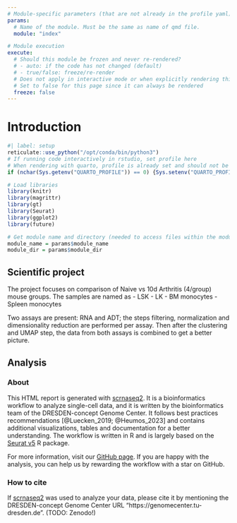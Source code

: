 ```yaml
---
# Module-specific parameters (that are not already in the profile yaml)
params:
  # Name of the module. Must be the same as name of qmd file.
  module: "index"

# Module execution
execute:
  # Should this module be frozen and never re-rendered?
  # - auto: if the code has not changed (default)
  # - true/false: freeze/re-render
  # Does not apply in interactive mode or when explicitly rendering this document via in rstudio
  # Set to false for this page since it can always be rendered
  freeze: false
---
```


# Introduction

```r
#| label: setup
reticulate::use_python("/opt/conda/bin/python3")
# If running code interactively in rstudio, set profile here
# When rendering with quarto, profile is already set and should not be overwritten
if (nchar(Sys.getenv("QUARTO_PROFILE")) == 0) {Sys.setenv("QUARTO_PROFILE" = "scrnaseq")}

# Load libraries
library(knitr)
library(magrittr)
library(gt)
library(Seurat)
library(ggplot2)
library(future)

# Get module name and directory (needed to access files within the module directory)
module_name = params$module_name
module_dir = params$module_dir
```

## Scientific project

The project focuses on comparison of Naive vs 10d Arthritis (4/group) mouse groups. The samples are named as 
-   LSK
-   LK
-   BM monocytes
-   Spleen monocytes

Two assays are present: RNA and ADT; the steps filtering, normalization and dimensionality reduction are performed per assay. Then after the clustering and UMAP step, the data from both assays is combined to get a better picture.

## Analysis

### About

This HTML report is generated with [scrnaseq2](https://github.com/dcgc-bfx/scrnaseq2). It is a bioinformatics workflow to analyze single-cell data, and it is written by the bioinformatics team of the DRESDEN-concept Genome Center. It follows best practices recommendations [@Luecken_2019; @Heumos_2023] and contains additional visualizations, tables and documentation for a better understanding. The workflow is written in R and is largely based on the [Seurat v5](https://satijalab.org/seurat/) R package.

For more information, visit our [GitHub page](https://github.com/dcgc-bfx/scrnaseq2). If you are happy with the analysis, you can help us by rewarding the workflow with a star on GitHub.

### How to cite

If [scrnaseq2](https://github.com/dcgc-bfx/scrnaseq2) was used to analyze your data, please cite it by mentioning the DRESDEN-concept Genome Center URL "https://genomecenter.tu-dresden.de". (TODO: Zenodo!)
